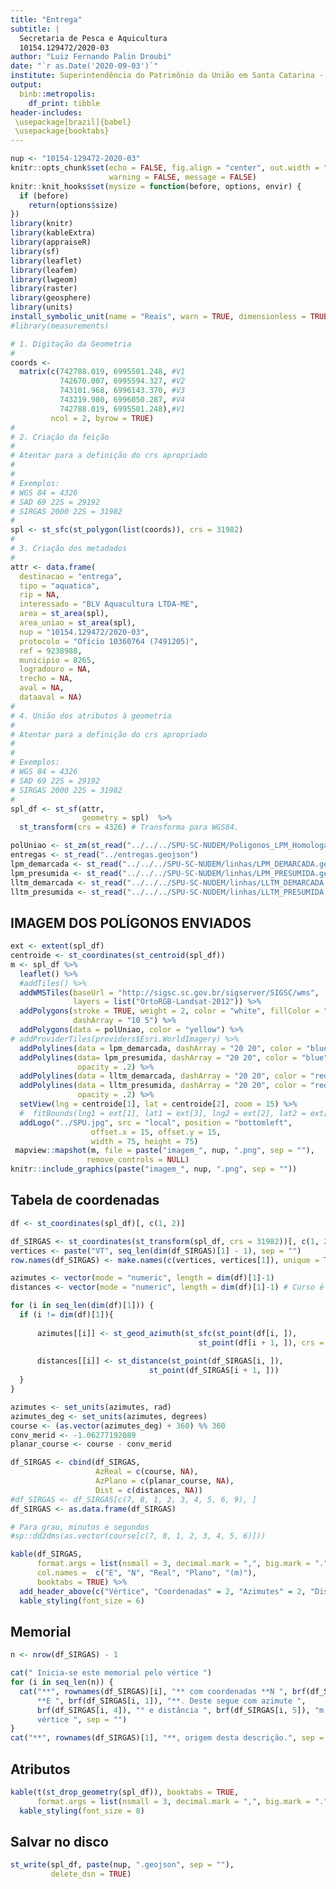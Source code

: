 ```yaml
---
title: "Entrega"
subtitle: |
  Secretaria de Pesca e Aquicultura  
  10154.129472/2020-03    
author: "Luiz Fernando Palin Droubi"
date: "`r as.Date('2020-09-03')`"
institute: Superintendência do Patrimônio da União em Santa Catarina - SPU/SC
output: 
  binb::metropolis:
    df_print: tibble
header-includes:
 \usepackage[brazil]{babel}
 \usepackage{booktabs}
---
```


```r
nup <- "10154-129472-2020-03"
knitr::opts_chunk$set(echo = FALSE, fig.align = "center", out.width = "100%", 
                      warning = FALSE, message = FALSE)
knitr::knit_hooks$set(mysize = function(before, options, envir) {
  if (before) 
    return(options$size)
})
library(knitr)
library(kableExtra)
library(appraiseR)
library(sf)
library(leaflet)
library(leafem)
library(lwgeom)
library(raster)
library(geosphere)
library(units)
install_symbolic_unit(name = "Reais", warn = TRUE, dimensionless = TRUE)
#library(measurements)
```

```r
# 1. Digitação da Geometria
#  
coords <- 
  matrix(c(742788.019, 6995501.248, #V1
           742670.007, 6995594.327, #V2
           743101.968, 6996143.370, #V3
           743219.980, 6996050.287, #V4
           742788.019, 6995501.248),#V1
         ncol = 2, byrow = TRUE)
#
# 2. Criação da feição  
#
# Atentar para a definição do crs apropriado
# 
#
# Exemplos:
# WGS 84 = 4326
# SAD 69 22S = 29192
# SIRGAS 2000 22S = 31982
#
spl <- st_sfc(st_polygon(list(coords)), crs = 31982)
#
# 3. Criação dos metadados  
#
attr <- data.frame(
  destinacao = "entrega",
  tipo = "aquatica",
  rip = NA,
  interessado = "BLV Aquacultura LTDA-ME",
  area = st_area(spl),
  area_uniao = st_area(spl),
  nup = "10154.129472/2020-03",
  protocolo = "Ofício 10360764 (7491205)",
  ref = 9238988,
  municipio = 8265,
  logradouro = NA,
  trecho = NA,
  aval = NA,
  dataaval = NA)
#
# 4. União dos atributos à geometria
#
# Atentar para a definição do crs apropriado
# 
#
# Exemplos:
# WGS 84 = 4326
# SAD 69 22S = 29192
# SIRGAS 2000 22S = 31982
#
spl_df <- st_sf(attr,
                geometry = spl)  %>% 
  st_transform(crs = 4326) # Transforma para WGS84.
```

```r
polUniao <- st_zm(st_read("../../../SPU-SC-NUDEM/Poligonos_LPM_Homologada.geojson"))
entregas <- st_read("../entregas.geojson")
lpm_demarcada <- st_read("../../../SPU-SC-NUDEM/linhas/LPM_DEMARCADA.geojson")
lpm_presumida <- st_read("../../../SPU-SC-NUDEM/linhas/LPM_PRESUMIDA.geojson")
lltm_demarcada <- st_read("../../../SPU-SC-NUDEM/linhas/LLTM_DEMARCADA.geojson")
lltm_presumida <- st_read("../../../SPU-SC-NUDEM/linhas/LLTM_PRESUMIDA.geojson")
```

## IMAGEM DOS POLÍGONOS ENVIADOS

```r
ext <- extent(spl_df)
centroide <- st_coordinates(st_centroid(spl_df))
m <- spl_df %>%
  leaflet() %>%
  #addTiles() %>%
  addWMSTiles(baseUrl = "http://sigsc.sc.gov.br/sigserver/SIGSC/wms", 
              layers = list("OrtoRGB-Landsat-2012")) %>%
  addPolygons(stroke = TRUE, weight = 2, color = "white", fillColor = "red",
              dashArray = "10 5") %>%
  addPolygons(data = polUniao, color = "yellow") %>% 
# addProviderTiles(providers$Esri.WorldImagery) %>%
  addPolylines(data = lpm_demarcada, dashArray = "20 20", color = "blue") %>% 
  addPolylines(data= lpm_presumida, dashArray = "20 20", color = "blue", 
               opacity = .2) %>% 
  addPolylines(data = lltm_demarcada, dashArray = "20 20", color = "red") %>% 
  addPolylines(data = lltm_presumida, dashArray = "20 20", color = "red", 
               opacity = .2) %>% 
  setView(lng = centroide[1], lat = centroide[2], zoom = 15) %>% 
  #  fitBounds(lng1 = ext[1], lat1 = ext[3], lng2 = ext[2], lat2 = ext[4]) %>% 
  addLogo("../SPU.jpg", src = "local", position = "bottomleft", 
                  offset.x = 15, offset.y = 15, 
                  width = 75, height = 75)
 mapview::mapshot(m, file = paste("imagem_", nup, ".png", sep = ""), 
                 remove_controls = NULL)
knitr::include_graphics(paste("imagem_", nup, ".png", sep = ""))
```

## Tabela de coordenadas

```r
df <- st_coordinates(spl_df)[, c(1, 2)]

df_SIRGAS <- st_coordinates(st_transform(spl_df, crs = 31982))[, c(1, 2)]
vertices <- paste("VT", seq_len(dim(df_SIRGAS)[1] - 1), sep = "")
row.names(df_SIRGAS) <- make.names(c(vertices, vertices[1]), unique = TRUE)

azimutes <- vector(mode = "numeric", length = dim(df)[1]-1)
distances <- vector(mode = "numeric", length = dim(df)[1]-1) # Curso é o azimute de 0 a 360

for (i in seq_len(dim(df)[1])) {
  if (i != dim(df)[1]){
    
      azimutes[[i]] <- st_geod_azimuth(st_sfc(st_point(df[i, ]), 
                                          st_point(df[i + 1, ]), crs = 4326))
      
      distances[[i]] <- st_distance(st_point(df_SIRGAS[i, ]),
                               st_point(df_SIRGAS[i + 1, ]))
  }
}

azimutes <- set_units(azimutes, rad)
azimutes_deg <- set_units(azimutes, degrees)
course <- (as.vector(azimutes_deg) + 360) %% 360
conv_merid <- -1.06277192089
planar_course <- course - conv_merid

df_SIRGAS <- cbind(df_SIRGAS, 
                   AzReal = c(course, NA),
                   AzPlano = c(planar_course, NA),
                   Dist = c(distances, NA))
#df_SIRGAS <- df_SIRGAS[c(7, 8, 1, 2, 3, 4, 5, 6, 9), ]
df_SIRGAS <- as.data.frame(df_SIRGAS)

# Para grau, minutos e segundos
#sp::dd2dms(as.vector(course[c(7, 8, 1, 2, 3, 4, 5, 6)]))

kable(df_SIRGAS, 
      format.args = list(nsmall = 3, decimal.mark = ",", big.mark = "."),
      col.names =  c("E", "N", "Real", "Plano", "(m)"),
      booktabs = TRUE) %>%
  add_header_above(c("Vértice", "Coordenadas" = 2, "Azimutes" = 2, "Distância")) %>%
  kable_styling(font_size = 6)
```

## Memorial

```r
n <- nrow(df_SIRGAS) - 1
```


```r
cat(" Inicia-se este memorial pelo vértice ")
for (i in seq_len(n)) {
  cat("**", rownames(df_SIRGAS)[i], "** com coordenadas **N ", brf(df_SIRGAS[i, 2]), "** e 
      **E ", brf(df_SIRGAS[i, 1]), "**. Deste segue com azimute ", 
      brf(df_SIRGAS[i, 4]), "° e distância ", brf(df_SIRGAS[i, 5]), "m até o 
      vértice ", sep = "")
}
cat("**", rownames(df_SIRGAS)[1], "**, origem desta descrição.", sep = "")
```

## Atributos

```r
kable(t(st_drop_geometry(spl_df)), booktabs = TRUE, 
      format.args = list(nsmall = 3, decimal.mark = ",", big.mark = "."))%>%
  kable_styling(font_size = 8)
```


## Salvar no disco

```r
st_write(spl_df, paste(nup, ".geojson", sep = ""), 
         delete_dsn = TRUE)
```

